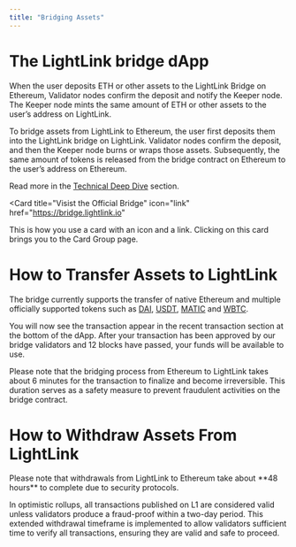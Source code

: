 ```yaml
---
title: "Bridging Assets"
---
```


# The LightLink bridge dApp

When the user deposits ETH or other assets to the LightLink Bridge on Ethereum, Validator nodes confirm the deposit and notify the Keeper node. The Keeper node mints the same amount of ETH or other assets to the user’s address on LightLink.

To bridge assets from LightLink to Ethereum, the user first deposits them into the LightLink bridge on LightLink. Validator nodes confirm the deposit, and then the Keeper node burns or wraps those assets. Subsequently, the same amount of tokens is released from the bridge contract on Ethereum to the user’s address on Ethereum.

Read more in the [Technical Deep Dive](../technical-deep-dive) section.

<Card
  title="Visist the Official Bridge"
  icon="link"
  href="https://bridge.lightlink.io"
>
  This is how you use a card with an icon and a link. Clicking on this card
  brings you to the Card Group page.
</Card>

# How to Transfer Assets to LightLink

The bridge currently supports the transfer of native Ethereum and multiple officially supported tokens such as [DAI](https://makerdao.com/en/), [USDT](https://tether.to/en/), [MATIC](https://coinmarketcap.com/currencies/polygon/) and [WBTC](https://coinmarketcap.com/currencies/wrapped-bitcoin/).

<Steps>
  <Step title="Navigate to our bridge dApp" />
  <Step title="Click the 'Connect Wallet' button" />
  <Step title="Select the network from which you would like to transfer your assets from" />
  <Step title="Select the asset you want to bridge, such as ETH, USDT, WBTC, or others" />
  <Step title="Enter the amount of the asset you would like to transfer, e.g. 0.1 Ethereum" />
  <Step title="Click 'Transfer'" />
  <Step title="Confirm the transaction and send it via your wallet" />
</Steps>

You will now see the transaction appear in the recent transaction section at the bottom of the dApp. After your transaction has been approved by our bridge validators and 12 blocks have passed, your funds will be available to use.

Please note that the bridging process from Ethereum to LightLink takes about 6 minutes for the transaction to finalize and become irreversible. This duration serves as a safety measure to prevent fraudulent activities on the bridge contract.

# How to Withdraw Assets From LightLink

<Steps>
  <Step title="Navigate to our bridge dApp" />
  <Step title="Click the 'Connect Wallet' button" />
  <Step title="Select the asset you want to withdraw, such as ETH, USDT, WBTC, or others" />
  <Step title="Enter the amount of the asset you would like to withdraw" />
  <Step title="Click 'Transfer'" />
  <Step title="Confirm the transaction and send it via your wallet" />
</Steps>

<Info>
  Please note that withdrawals from LightLink to Ethereum take about **48
  hours** to complete due to security protocols.
</Info>

In optimistic rollups, all transactions published on L1 are considered valid unless validators produce a fraud-proof within a two-day period. This extended withdrawal timeframe is implemented to allow validators sufficient time to verify all transactions, ensuring they are valid and safe to proceed.
